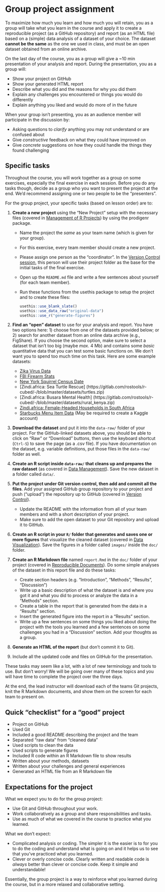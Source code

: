 # Group project assignment {#assignment}

To maximize how much you learn and how much you will retain, 
you as a group will take what you learn in the course 
and apply it to create a reproducible project (as a GitHub repository) 
and report (as an HTML file) based on a (simple) data analysis of a dataset of your choice. 
The dataset **cannot be the same** as the one we used in class,
and must be an open dataset obtained from an online archive.

On the last day of the course, 
you as a group will give a ~10 min presentation of your analysis and report.
During the presentation, you as a group will:

- Show your project on GitHub
- Show your generated HTML report
- Describe what you did and the reasons for why you did them
- Explain any challenges you encountered or things you would do differently
- Explain anything you liked and would do more of in the future

When your group isn't presenting, 
you as an audience member will participate in the discussion by:

- Asking questions to *clarify* anything you may not understand or are confused about
- Give *constructive* feedback on what they could have improved on
- Give *concrete* suggestions on how they could handle the things they found challenging

## Specific tasks

Throughout the course, you will work together as a group on some exercises, 
especially the final exercise in each session. Before you do any tasks though,
decide as a group who you want to present the project at the end. 
We'd recommend assigning one or two people to be the "presenters".

For the group project, your specific tasks (based on lesson order) are to:

1. **Create a new project** using the "New Project" setup with the necessary files
(covered in [Management of R Projects](r-project-management.html)) 
by using the prodigenr package.
    - Name the project the *same* as your team name (which is given for your group).
    - For this exercise, every team member should create a new project.
    - Please assign one person as the "coordinator".
    In the [Version Control session](version-control), 
    this person will use their project folder as the base for the initial tasks 
    of the final exercise.
    - Open up the `README.md` file and write a few sentences about yourself 
    (for each team member).
    - Run these functions from the usethis package to setup the project 
    and to create these files:

        ```r
        usethis::use_blank_slate()
        usethis::use_data_raw("original-data")
        usethis::use_r("generate-figures")
        ```

2. **Find an "open" dataset** to use for your analysis and report. You have two
options here: 1) choose from one of the datasets provided below; or 2) search
for another dataset from an online data archive (e.g., FigShare). If you choose
the second option, make sure to select a dataset that isn't too big (maybe
*max.* 4 Mb) and contains some *basic* quantitative data that you can test some
basic functions on. We don't want you to spend too much time on this task.
Here are some example datasets:
    - [Zika Virus Data](https://github.com/BuzzFeedNews/zika-data/blob/master/data/raw/paho-who/paho-who-cases-reported-latest.csv)
    - [FBI Firearm Stats](https://github.com/hchats/nics-firearm-background-checks/blob/master/data/nics-firearm-background-checks.csv)
    - [New York Squirrel Census Date](https://github.com/rfordatascience/tidytuesday/blob/master/data/2019/2019-10-29/nyc_squirrels.csv)
    - [Zindi.africa: Sea Turtle Rescue] (https://gitlab.com/rostools/r-cubed/-/blob/master/datasets/turtles.zip)
    - [Zindi.africa: Busara Mental Health] (https://gitlab.com/rostools/r-cubed/-/blob/master/datasets/rural_kenya.zip)
    - [Zindi.africa: Female-Headed Households in South Africa](https://gitlab.com/rostools/r-cubed/-/blob/master/datasets/rsa_wards.zip)
    - [Starbucks Menu Item Data](https://www.kaggle.com/starbucks/starbucks-menu) (May be required to create a Kaggle account)

3. **Download the dataset** and put it into the `data-raw/` folder of your project. For the GitHub-linked datasets above, you should be able to click on "Raw" or "Download" buttons, then use the keyboard shortcut (`Ctrl-S`) to save the page (as a .csv file). If you have documentation on the dataset, e.g. variable definitions, put those files in the `data-raw/` folder as well.

4. **Create an R script inside `data-raw/` that cleans up and prepares the raw dataset**
(as covered in [Data Management](wrangling.html)).
Save the new dataset in a folder called `data/`.

5. **Put the project under Git version control, then add and commit all the files**. 
Add your assigned GitHub group repository to your project 
and push ("upload") the repository up to GitHub
(covered in [Version Control](version-control.html)).
    - Update the README with the information from all of your team members 
    and with a short description of your project.
    - Make sure to add the open dataset to your Git repository and upload it to GitHub.

6. **Create an R script in your `R/` folder that generates 
and saves one or more figures** that visualize the cleaned dataset 
(covered in [Data Visualization](visualization.html)). 
Save the figures in a folder called `images/` inside the `doc/` folder.

7. **Create an R Markdown file** named `report.Rmd` in the `doc/` folder of your project
(covered in [Reproducible Documents](reproducible-documents.html)).
Do some simple analyses of the dataset in this report file 
and do these tasks:
    - Create section headers (e.g. "Introduction", "Methods", "Results", "Discussion")
    - Write up a basic description of what the dataset is and where you got it
    and what you did to process or analyze the data in a "Methods" section.
    - Create a table in the report that is generated from the data in a "Results"
    section.
    - Insert the generated figure into the report in a "Results" section.
    - Write up a few sentences on some things you liked about doing the project with
    the tools you learned and a few sentences on some challenges you had in a
    "Discussion" section.
    Add your thoughts as a group.

8. **Generate an HTML of the report** (but don't commit it to Git).

9. Include all the updated code and files on GitHub for the presentation.

These tasks may seem like a lot, with a lot of new terminology and tools to use. 
But don't worry! We will be going over many of these topics and you will have time
to complete the project over the three days.

At the end, the lead instructor will download each of the teams Git projects,
knit the R Markdown documents, 
and show them on the screen for each team to present on.

## Quick "checklist" for a "good" project

- Project on GitHub
- Used Git
- Included a good README describing the project and the team
- Separated "raw data" from "cleaned data"
- Used scripts to clean the data
- Used scripts to generate figures
- Included R code within an R Markdown file to show results
- Written about your methods, datasets
- Written about your challenges and general experiences
- Generated an HTML file from an R Markdown file

## Expectations for the project

What we expect you to do for the group project:

- Use Git and GitHub throughout your work.
- Work collaboratively as a group and share responsibilities and tasks.
- Use as much of what we covered in the course to practice what you learned.

What we don't expect:

- Complicated analysis or coding. 
The simpler it is the easier is to for you to do the coding 
and understand what is going on
and it helps us to see that you've practiced what you learned.
- Clever or overly concise code. 
Clearly written and readable code is *always* better than clever or concise code.
Keep it simple and understandable!

Essentially, the group project is a way to reinforce what you learned during the course,
but in a more relaxed and collaborative setting.
